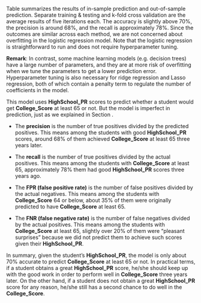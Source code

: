 Table \ref{tab:out-train-test} summarizes the results of in-sample prediction and out-of-sample prediction. Separate training \& testing and k-fold cross validation are the average results of five iterations each. The accuracy is slightly above 70\%, the precision is around 68\%, and the recall is approximately 78\%. Since the outcomes are similar across each method, we are not concerned about overfitting in the logistic regression model. Note that the logistic regression is straightforward to run and does not require hyperparameter tuning. 

**Remark**: In contrast, some machine learning models (e.g. decision trees) have a large number of parameters, and they are at more risk of overfitting when we tune the parameters to get a lower prediction error. Hyperparameter tuning is also necessary for ridge regression and Lasso regression, both of which contain a penalty term to regulate the number of coefficients in the model.  

\begin{table}[ht]
    \centering
    \begin{tabular}{|l|l|l|l|l|l|}
    \hline
    ~                              & Accuracy & Precision & Recall  & FPR     & FNR     \\ \hline
    In-Sample Prediction           & 70.74\%  & 67.29\%   & 78.26\% & 36.46\% & 21.74\% \\ \hline
    Separate Training \& Testing (Average)  & 71.28\%  & 69.64\%   & 76.59\% & 34.30\% & 23.41\% \\ \hline
    K-Fold Cross Validation (Average)       & 71.60\%  & 68.32\%   & 78.26\% & 34.79\% & 21.74\% \\ \hline
    Leave-one-out Cross Validation & 70.74\%  & 67.29\%   & 78.26\% & 36.46\% & 21.74\% \\ \hline
    \end{tabular}
    \caption{Comparison of results with in-sample and out-of-sample prediction}
    \label{tab:out-train-test}
\end{table}

This model uses **HighSchool_PR** scores to predict whether a student would get **College_Score** at least 65 or not. But the model is imperfect in prediction, just as we explained in Section \ref{interpretation}.

- The **precision** is the number of true positives divided by the predicted positives. This means among the students with good **HighSchool_PR** scores, around 68\% of them achieved **College_Score** at least 65 three years later.\footnote{The high school is three years in Taiwan (grades 10-12).} 

- The **recall** is the number of true positives divided by the actual positives. This means among the students with **College_Score** at least 65, approximately 78\% them had good **HighSchool_PR** scores three years ago.

- The **FPR (false positive rate)** is the number of false positives divided by the actual negatives. This means among the students with **College_Score** 64 or below, about 35\% of them were originally predicted to have **College_Score** at least 65.

- The **FNR (false negative rate)** is the number of false negatives divided by the actual positives. This means among the students with **College_Score** at least 65, slightly over 20\% of them were "pleasant surprises" because we did not predict them to achieve such scores given their **HighSchool_PR**.

In summary, given the student's **HighSchool_PR**, the model is only about 70\% accurate to predict **College_Score** at least 65 or not. In practical terms, if a student obtains a great **HighSchool_PR** score, he/she should keep up with the good work in order to perform well in **College_Score** three years later. On the other hand, if a student does not obtain a great **HighSchool_PR** score for any reason, he/she still has a second chance to do well in the **College_Score**.  